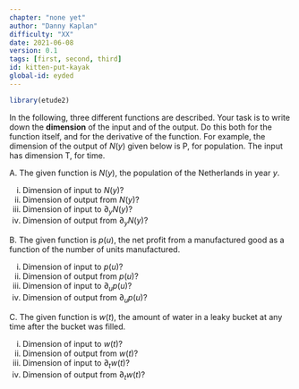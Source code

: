 ```yaml
---
chapter: "none yet"
author: "Danny Kaplan"
difficulty: "XX"
date: 2021-06-08 
version: 0.1
tags: [first, second, third]
id: kitten-put-kayak
global-id: eyded
---
```


```r
library(etude2)
```

In the following, three different functions are described. Your task is to write down the **dimension** of the input and of the output. Do this both for the function itself, and for the derivative of the function. For example, the dimension of the output of $N(y)$ given below is P, for population. The input has dimension T, for time.

A. The given function is $N(y)$, the population of the Netherlands in year $y$.

i. Dimension of input to $N(y)$?
i. Dimension of output from $N(y)$?
i. Dimension of input to $\partial_y N(y)$?
i. Dimension of output from $\partial_y N(y)$?

B. The given function is $p(u)$, the net profit from a manufactured good as a function of the number of units manufactured.

i. Dimension of input to $p(u)$?
i. Dimension of output from $p(u)$?
i. Dimension of input to $\partial_u p(u)$?
i. Dimension of output from $\partial_u p(u)$?

C. The given function is $w(t)$, the amount of water in a leaky bucket at any time after the bucket was filled.

i. Dimension of input to $w(t)$?
i. Dimension of output from $w(t)$?
i. Dimension of input to $\partial_t w(t)$?
i. Dimension of output from $\partial_t w(t)$?



